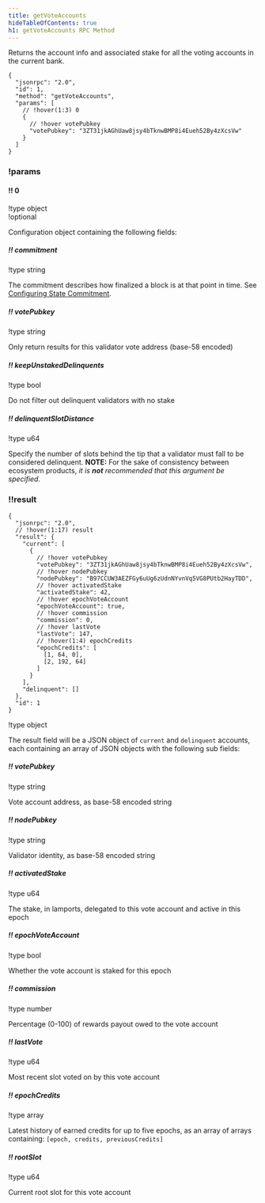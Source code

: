 ```yaml
---
title: getVoteAccounts
hideTableOfContents: true
h1: getVoteAccounts RPC Method
---
```


Returns the account info and associated stake for all the voting accounts in the
current bank.

<APIMethod>

```jsonc !!request curl
{
  "jsonrpc": "2.0",
  "id": 1,
  "method": "getVoteAccounts",
  "params": [
    // !hover(1:3) 0
    {
      // !hover votePubkey
      "votePubkey": "3ZT31jkAGhUaw8jsy4bTknwBMP8i4Eueh52By4zXcsVw"
    }
  ]
}
```

### !params

#### !! 0

!type object  
!optional

Configuration object containing the following fields:

##### !! commitment

!type string

The commitment describes how finalized a block is at that point in time. See
[Configuring State Commitment](/docs/rpc#configuring-state-commitment).

##### !! votePubkey

!type string

Only return results for this validator vote address (base-58 encoded)

##### !! keepUnstakedDelinquents

!type bool

Do not filter out delinquent validators with no stake

##### !! delinquentSlotDistance

!type u64

Specify the number of slots behind the tip that a validator must fall to be
considered delinquent. **NOTE:** For the sake of consistency between ecosystem
products, _it is **not** recommended that this argument be specified._

### !!result

```jsonc !response
{
  "jsonrpc": "2.0",
  // !hover(1:17) result
  "result": {
    "current": [
      {
        // !hover votePubkey
        "votePubkey": "3ZT31jkAGhUaw8jsy4bTknwBMP8i4Eueh52By4zXcsVw",
        // !hover nodePubkey
        "nodePubkey": "B97CCUW3AEZFGy6uUg6zUdnNYvnVq5VG8PUtb2HayTDD",
        // !hover activatedStake
        "activatedStake": 42,
        // !hover epochVoteAccount
        "epochVoteAccount": true,
        // !hover commission
        "commission": 0,
        // !hover lastVote
        "lastVote": 147,
        // !hover(1:4) epochCredits
        "epochCredits": [
          [1, 64, 0],
          [2, 192, 64]
        ]
      }
    ],
    "delinquent": []
  },
  "id": 1
}
```

!type object

The result field will be a JSON object of `current` and `delinquent` accounts,
each containing an array of JSON objects with the following sub fields:

##### !! votePubkey

!type string

Vote account address, as base-58 encoded string

##### !! nodePubkey

!type string

Validator identity, as base-58 encoded string

##### !! activatedStake

!type u64

The stake, in lamports, delegated to this vote account and active in this epoch

##### !! epochVoteAccount

!type bool

Whether the vote account is staked for this epoch

##### !! commission

!type number

Percentage (0-100) of rewards payout owed to the vote account

##### !! lastVote

!type u64

Most recent slot voted on by this vote account

##### !! epochCredits

!type array

Latest history of earned credits for up to five epochs, as an array of arrays
containing: `[epoch, credits, previousCredits]`

##### !! rootSlot

!type u64

Current root slot for this vote account

</APIMethod>

